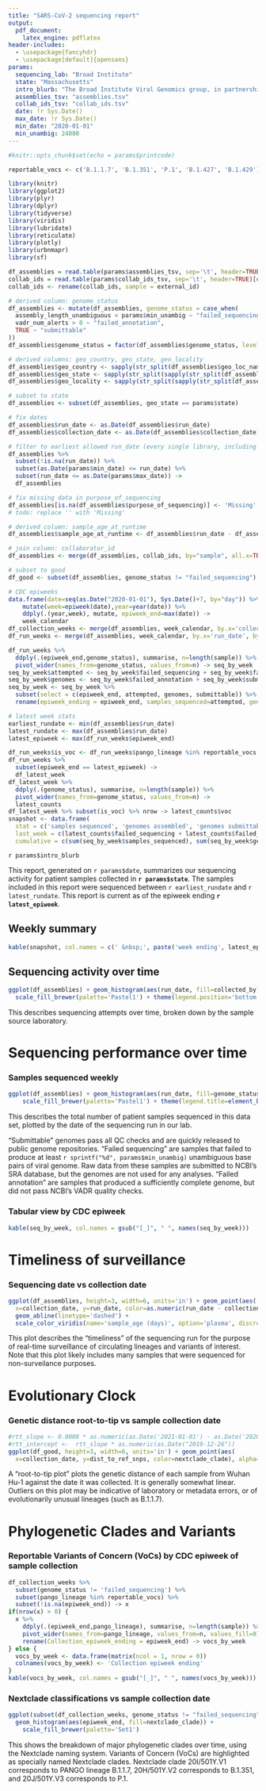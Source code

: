```yaml
---
title: "SARS-CoV-2 sequencing report"
output:
  pdf_document:
    latex_engine: pdflatex
header-includes:
  - \usepackage{fancyhdr}
  - \usepackage[default]{opensans}
params:
  sequencing_lab: "Broad Institute"
  state: "Massachusetts"
  intro_blurb: "The Broad Institute Viral Genomics group, in partnership with the Genomics Platform and Data Sciences Platform, has been engaged in viral sequencing of COVID-19 patients since March 2020."
  assemblies_tsv: "assemblies.tsv"
  collab_ids_tsv: "collab_ids.tsv"
  date: !r Sys.Date()
  max_date: !r Sys.Date()
  min_date: "2020-01-01"
  min_unambig: 24000
---
```


```r
#knitr::opts_chunk$set(echo = params$printcode)

reportable_vocs <- c('B.1.1.7', 'B.1.351', 'P.1', 'B.1.427', 'B.1.429')

library(knitr)
library(ggplot2)
library(plyr)
library(dplyr)
library(tidyverse)
library(viridis)
library(lubridate)
library(reticulate)
library(plotly)
library(urbnmapr)
library(sf)
```

```r
df_assemblies = read.table(params$assemblies_tsv, sep='\t', header=TRUE)
collab_ids = read.table(params$collab_ids_tsv, sep='\t', header=TRUE)[c('external_id', 'collaborator_id')]
collab_ids <- rename(collab_ids, sample = external_id)
```

```r

# derived column: genome_status
df_assemblies <- mutate(df_assemblies, genome_status = case_when(
  assembly_length_unambiguous < params$min_unambig ~ "failed_sequencing",
  vadr_num_alerts > 0 ~ "failed_annotation",
  TRUE ~ "submittable"
))
df_assemblies$genome_status = factor(df_assemblies$genome_status, levels=c('failed_sequencing', 'failed_annotation', 'submittable'))

# derived columns: geo_country, geo_state, geo_locality
df_assemblies$geo_country <- sapply(str_split(df_assemblies$geo_loc_name, ": "), function(x) x[1])
df_assemblies$geo_state <- sapply(str_split(sapply(str_split(df_assemblies$geo_loc_name, ": "), function(x) x[2]), ", "), function(y) y[1])
df_assemblies$geo_locality <- sapply(str_split(sapply(str_split(df_assemblies$geo_loc_name, ": "), function(x) x[2]), ", "), function(y) y[2])

# subset to state
df_assemblies <- subset(df_assemblies, geo_state == params$state)

# fix dates
df_assemblies$run_date <- as.Date(df_assemblies$run_date)
df_assemblies$collection_date <- as.Date(df_assemblies$collection_date)

# filter to earliest allowed run_date (every single library, including controls, should have this field)
df_assemblies %>%
  subset(!is.na(run_date)) %>%
  subset(as.Date(params$min_date) <= run_date) %>%
  subset(run_date <= as.Date(params$max_date)) ->
  df_assemblies

# fix missing data in purpose_of_sequencing
df_assemblies[is.na(df_assemblies$purpose_of_sequencing)] <- 'Missing'
# todo: replace '' with 'Missing'

# derived column: sample_age_at_runtime
df_assemblies$sample_age_at_runtime <- df_assemblies$run_date - df_assemblies$collection_date

# join column: collaborator_id
df_assemblies <- merge(df_assemblies, collab_ids, by="sample", all.x=TRUE)

# subset to good
df_good <- subset(df_assemblies, genome_status != "failed_sequencing")

# CDC epiweeks
data.frame(date=seq(as.Date("2020-01-01"), Sys.Date()+7, by="day")) %>%
    mutate(week=epiweek(date),year=year(date)) %>%
    ddply(.(year,week), mutate, epiweek_end=max(date)) ->
    week_calendar
df_collection_weeks <- merge(df_assemblies, week_calendar, by.x='collection_date', by.y='date', all.x=TRUE)
df_run_weeks <- merge(df_assemblies, week_calendar, by.x='run_date', by.y='date', all.x=TRUE)

df_run_weeks %>%
  ddply(.(epiweek_end,genome_status), summarise, n=length(sample)) %>%
  pivot_wider(names_from=genome_status, values_from=n) -> seq_by_week
seq_by_week$attempted <- seq_by_week$failed_sequencing + seq_by_week$failed_annotation + seq_by_week$submittable
seq_by_week$genomes <- seq_by_week$failed_annotation + seq_by_week$submittable
seq_by_week <- seq_by_week %>%
  subset(select = c(epiweek_end, attempted, genomes, submittable)) %>%
  rename(epiweek_ending = epiweek_end, samples_sequenced=attempted, genomes_assembled=genomes, genomes_submittable=submittable)

# latest week stats
earliest_rundate <- min(df_assemblies$run_date)
latest_rundate <- max(df_assemblies$run_date)
latest_epiweek <- max(df_run_weeks$epiweek_end)

df_run_weeks$is_voc <- df_run_weeks$pango_lineage %in% reportable_vocs
df_run_weeks %>%
  subset(epiweek_end == latest_epiweek) ->
  df_latest_week
df_latest_week %>%
  ddply(.(genome_status), summarise, n=length(sample)) %>%
  pivot_wider(names_from=genome_status, values_from=n) ->
  latest_counts
df_latest_week %>% subset(is_voc) %>% nrow -> latest_counts$voc
snapshot <- data.frame(
  stat = c('samples sequenced', 'genomes assembled', 'genomes submittable', 'Variants of Concern'),
  last_week = c(latest_counts$failed_sequencing + latest_counts$failed_annotation + latest_counts$submittable, latest_counts$failed_annotation + latest_counts$submittable, latest_counts$submittable, latest_counts$voc),
  cumulative = c(sum(seq_by_week$samples_sequenced), sum(seq_by_week$genomes_assembled), sum(seq_by_week$genomes_submittable), length(subset(df_run_weeks, is_voc)$sample)))
```

<!-- % setup header -->
\pagestyle{fancy}
\fancyhf{}
\fancyhead[R]{Summary of SARS-CoV-2 sequencing by the `r params$sequencing_lab`\\
Report generated for \textbf{`r params$state`} for epiweek ending \textbf{`r latest_epiweek`}}

\fancyfoot[L]{Created on \textbf{`r paste(Sys.Date())`} for epiweek ending \textbf{`r latest_epiweek`}.}
\fancyfoot[R]{p. \thepage}

\renewcommand{\footrulewidth}{0.4pt}


`r params$intro_blurb`

This report, generated on `r params$date`, summarizes our sequencing activity for patient samples collected in **`r params$state`**. The samples included in this report were sequenced between `r earliest_rundate` and `r latest_rundate`. This report is current as of the epiweek ending **`r latest_epiweek`**.


## Weekly summary

```r
kable(snapshot, col.names = c(' &nbsp;', paste('week ending', latest_epiweek), 'cumulative total'))
```

\vspace{1in}


## Sequencing activity over time

```r
ggplot(df_assemblies) + geom_histogram(aes(run_date, fill=collected_by)) +
  scale_fill_brewer(palette='Pastel1') + theme(legend.position='bottom', legend.direction = 'vertical')
```

This describes sequencing attempts over time, broken down by the sample source laboratory.

\newpage

# Sequencing performance over time

### Samples sequenced weekly

```r
ggplot(df_assemblies) + geom_histogram(aes(run_date, fill=genome_status)) +
	scale_fill_brewer(palette='Pastel1') + theme(legend.title=element_blank())
```

This describes the total number of patient samples sequenced in this data set,
plotted by the date of the sequencing run in our lab.

"Submittable" genomes pass all QC checks and are quickly released to public genome repositories.
"Failed sequencing" are samples that failed to produce at least `r sprintf("%d", params$min_unambig)` unambiguous base pairs of
viral genome. Raw data from these samples are submitted to NCBI's SRA database, but the genomes
are not used for any analyses. "Failed annotation" are samples that produced a sufficiently complete
genome, but did not pass NCBI's VADR quality checks.

### Tabular view by CDC epiweek
```r
kable(seq_by_week, col.names = gsub("[_]", " ", names(seq_by_week)))
```

# Timeliness of surveillance

### Sequencing date vs collection date

```r
ggplot(df_assemblies, height=3, width=6, units='in') + geom_point(aes(
  x=collection_date, y=run_date, color=as.numeric(run_date - collection_date, units="days"))) +
  geom_abline(linetype='dashed') +
  scale_color_viridis(name='sample_age (days)', option='plasma', discrete=FALSE)
```

This plot describes the "timeliness" of the sequencing run for the purpose of real-time surveillance of circulating lineages and variants of interest. Note that this plot likely includes many samples that were sequenced for non-surveilance purposes.


# Evolutionary Clock

### Genetic distance root-to-tip vs sample collection date

```r
#rtt_slope <- 0.0008 * as.numeric(as.Date('2021-01-01') - as.Date('2020-01-01'))
#rtt_intercept <-  rtt_slope * as.numeric(as.Date("2019-12-26"))
ggplot(df_good, height=3, width=6, units='in') + geom_point(aes(
  x=collection_date, y=dist_to_ref_snps, color=nextclade_clade), alpha=0.8) + scale_colour_brewer(name='Nextclade Clade', palette='Paired') + geom_smooth(aes(x=collection_date, y=dist_to_ref_snps), method=lm)
```

A "root-to-tip plot" plots the genetic distance of each sample from Wuhan Hu-1 against the date it was collected. It is generally somewhat linear. Outliers on this plot may be indicative of laboratory or metadata errors, or of evolutionarily unusual lineages (such as B.1.1.7).


\newpage

# Phylogenetic Clades and Variants

### Reportable Variants of Concern (VoCs) by CDC epiweek of sample collection

```r
df_collection_weeks %>%
  subset(genome_status != 'failed_sequencing') %>%
  subset(pango_lineage %in% reportable_vocs) %>%
  subset(!is.na(epiweek_end)) -> x
if(nrow(x) > 0) {
  x %>%
    ddply(.(epiweek_end,pango_lineage), summarise, n=length(sample)) %>%
    pivot_wider(names_from=pango_lineage, values_from=n, values_fill=0) %>%
    rename(Collection_epiweek_ending = epiweek_end) -> vocs_by_week
} else {
  vocs_by_week <- data.frame(matrix(ncol = 1, nrow = 0))
  colnames(vocs_by_week) <- 'Collection epiweek ending'
}
kable(vocs_by_week, col.names = gsub("[_]", " ", names(vocs_by_week)))
```

### Nextclade classifications vs sample collection date

```r
ggplot(subset(df_collection_weeks, genome_status != "failed_sequencing")) +
  geom_histogram(aes(epiweek_end, fill=nextclade_clade)) +
	scale_fill_brewer(palette='Set1')
```

This shows the breakdown of major phylogenetic clades over time, using the Nextclade naming system. Variants of Concern (VoCs) are highlighted as specially named Nextclade clades. Nextclade clade 20I/501Y.V1 corresponds to PANGO lineage B.1.1.7, 20H/501Y.V2 corresponds to B.1.351, and 20J/501Y.V3 corresponds to P.1.

